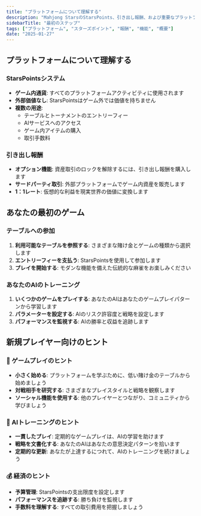 ```yaml
---
title: "プラットフォームについて理解する"
description: "Mahjong StarsのStarsPoints、引き出し報酬、および重要なプラットフォーム機能について学びましょう"
sidebarTitle: "最初のステップ"
tags: ["プラットフォーム", "スターズポイント", "報酬", "機能", "概要"]
date: "2025-01-27"
---
```


## プラットフォームについて理解する

### StarsPointsシステム
- **ゲーム内通貨**: すべてのプラットフォームアクティビティに使用されます
- **外部価値なし**: StarsPointsはゲーム外では価値を持ちません
- **複数の用途**:
  - テーブルとトーナメントのエントリーフィー
  - AIサービスへのアクセス
  - ゲーム内アイテムの購入
  - 取引手数料

### 引き出し報酬
- **オプション機能**: 資産取引のロックを解除するには、引き出し報酬を購入します
- **サードパーティ取引**: 外部プラットフォームでゲーム内資産を販売します
- **1：1レート**: 仮想的な利益を現実世界の価値に変換します

## あなたの最初のゲーム

### テーブルへの参加
1. **利用可能なテーブルを参照する**: さまざまな賭け金とゲームの種類から選択します
2. **エントリーフィーを支払う**: StarsPointsを使用して参加します
3. **プレイを開始する**: モダンな機能を備えた伝統的な麻雀をお楽しみください

### あなたのAIのトレーニング
1. **いくつかのゲームをプレイする**: あなたのAIはあなたのゲームプレイパターンから学習します
2. **パラメーターを設定する**: AIのリスク許容度と戦略を設定します
3. **パフォーマンスを監視する**: AIの勝率と収益を追跡します

## 新規プレイヤー向けのヒント

### 🎯 ゲームプレイのヒント
- **小さく始める**: プラットフォームを学ぶために、低い賭け金のテーブルから始めましょう
- **対戦相手を研究する**: さまざまなプレイスタイルと戦略を観察します
- **ソーシャル機能を使用する**: 他のプレイヤーとつながり、コミュニティから学びましょう

### 🤖 AIトレーニングのヒント
- **一貫したプレイ**: 定期的なゲームプレイは、AIの学習を助けます
- **戦略を文書化する**: あなたのAIはあなたの意思決定パターンを拾います
- **定期的な更新**: あなたが上達するにつれて、AIのトレーニングを続けましょう

### 💰 経済のヒント
- **予算管理**: StarsPointsの支出限度を設定します
- **パフォーマンスを追跡する**: 勝ち負けを監視します
- **手数料を理解する**: すべての取引費用を把握しましょう